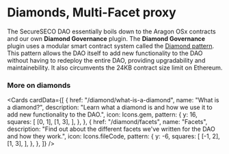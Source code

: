 
# Diamonds, Multi-Facet proxy

The SecureSECO DAO essentially boils down to the Aragon OSx contracts and our own **Diamond Governance** plugin.
The **Diamond Governance** plugin uses a modular smart contract system called the [Diamond pattern](https://eips.ethereum.org/EIPS/eip-2535).
This pattern allows the DAO itself to add new functionality to the DAO without having to redeploy the entire DAO, providing upgradability and maintainebility.
It also circumvents the 24KB contract size limit on Ethereum.

### More on diamonds

<Cards
  cardData={[
    {
      href: "/diamond/what-is-a-diamond",
      name: "What is a diamond?",
      description:
        "Learn what a diamond is and how we use it to add new functionality to the DAO.",
      icon: Icons.gem,
      pattern: {
        y: 16,
        squares: [
          [0, 1],
          [1, 3],
        ],
      },
    },
    {
      href: "/diamond/facets",
      name: "Facets",
      description:
        "Find out about the different facets we've written for the DAO and how they work.",
      icon: Icons.fileCode,
      pattern: {
        y: -6,
        squares: [
          [-1, 2],
          [1, 3],
        ],
      },
    },
  ]}
/>
